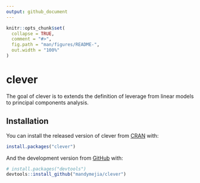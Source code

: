 ```yaml
---
output: github_document
---
```


<!-- README.md is generated from README.Rmd. Please edit that file -->

```r
knitr::opts_chunk$set(
  collapse = TRUE,
  comment = "#>",
  fig.path = "man/figures/README-",
  out.width = "100%"
)
```
# clever

The goal of clever is to extends the definition of leverage from linear models to principal components analysis.

## Installation

You can install the released version of clever from [CRAN](https://CRAN.R-project.org) with:

``` r
install.packages("clever")
```

And the development version from [GitHub](https://github.com/) with:

``` r
# install.packages("devtools")
devtools::install_github("mandymejia/clever")
```


